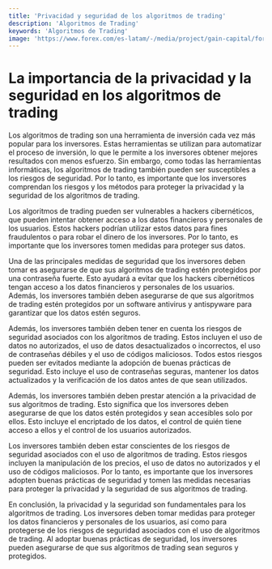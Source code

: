 ```yaml
---
title: 'Privacidad y seguridad de los algoritmos de trading'
description: 'Algoritmos de Trading'
keywords: 'Algoritmos de Trading'
image: 'https://www.forex.com/es-latam/-/media/project/gain-capital/forex/feature-images/platforms/overview/platforms-overview-statichero-compress.png?h=550&iar=0&w=832'
---
```




# La importancia de la privacidad y la seguridad en los algoritmos de trading

Los algoritmos de trading son una herramienta de inversión cada vez más popular para los inversores. Estas herramientas se utilizan para automatizar el proceso de inversión, lo que le permite a los inversores obtener mejores resultados con menos esfuerzo. Sin embargo, como todas las herramientas informáticas, los algoritmos de trading también pueden ser susceptibles a los riesgos de seguridad. Por lo tanto, es importante que los inversores comprendan los riesgos y los métodos para proteger la privacidad y la seguridad de los algoritmos de trading.

<ImageAdd source="https://media.licdn.com/dms/image/C4D22AQGnroVE8CEn7w/feedshare-shrink_2048_1536/0/1664797370186?e=2147483647&v=beta&t=9P_wJXSoDWFytYgKH1g4KPiu5wURYdghV3H8vfGsfok"/>

Los algoritmos de trading pueden ser vulnerables a hackers cibernéticos, que pueden intentar obtener acceso a los datos financieros y personales de los usuarios. Estos hackers podrían utilizar estos datos para fines fraudulentos o para robar el dinero de los inversores. Por lo tanto, es importante que los inversores tomen medidas para proteger sus datos.

Una de las principales medidas de seguridad que los inversores deben tomar es asegurarse de que sus algoritmos de trading estén protegidos por una contraseña fuerte. Esto ayudará a evitar que los hackers cibernéticos tengan acceso a los datos financieros y personales de los usuarios. Además, los inversores también deben asegurarse de que sus algoritmos de trading estén protegidos por un software antivirus y antispyware para garantizar que los datos estén seguros.

<ImageAdd source="https://sites.google.com/site/seguridadinformaticadavid/_/rsrc/1539892071141/tema-1---introduccion-a-la-seguridad-informatica/ITBS-Seguridad-CIberseguridad.jpg"/>

Además, los inversores también deben tener en cuenta los riesgos de seguridad asociados con los algoritmos de trading. Estos incluyen el uso de datos no autorizados, el uso de datos desactualizados o incorrectos, el uso de contraseñas débiles y el uso de códigos maliciosos. Todos estos riesgos pueden ser evitados mediante la adopción de buenas prácticas de seguridad. Esto incluye el uso de contraseñas seguras, mantener los datos actualizados y la verificación de los datos antes de que sean utilizados.

<ImageAdd source="https://sites.google.com/site/infrmasegura/_/rsrc/1402078577919/config/customLogo.gif?revision=8"/>

Además, los inversores también deben prestar atención a la privacidad de sus algoritmos de trading. Esto significa que los inversores deben asegurarse de que los datos estén protegidos y sean accesibles solo por ellos. Esto incluye el encriptado de los datos, el control de quién tiene acceso a ellos y el control de los usuarios autorizados.

Los inversores también deben estar conscientes de los riesgos de seguridad asociados con el uso de algoritmos de trading. Estos riesgos incluyen la manipulación de los precios, el uso de datos no autorizados y el uso de códigos maliciosos. Por lo tanto, es importante que los inversores adopten buenas prácticas de seguridad y tomen las medidas necesarias para proteger la privacidad y la seguridad de sus algoritmos de trading.

<ImageAdd source="https://atalayar.com/sites/default/files/styles/foto_/public/noticias/cryptography-scaled-e1593335036543.jpg?itok=Lq286_z2"/>

En conclusión, la privacidad y la seguridad son fundamentales para los algoritmos de trading. Los inversores deben tomar medidas para proteger los datos financieros y personales de los usuarios, así como para protegerse de los riesgos de seguridad asociados con el uso de algoritmos de trading. Al adoptar buenas prácticas de seguridad, los inversores pueden asegurarse de que sus algoritmos de trading sean seguros y protegidos.